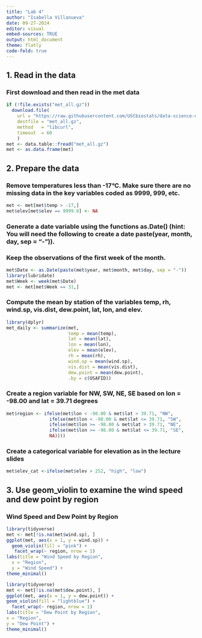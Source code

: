 ```yaml
---
title: "Lab 4"
author: "Isabella Villanueva"
date: 09-27-2024
editor: visual
embed-sources: TRUE
output: html_document
theme: flatly
code-fold: true
---
```


## 1. Read in the data

### First download and then read in the met data

```r
if (!file.exists("met_all.gz"))
  download.file(
    url = "https://raw.githubusercontent.com/USCbiostats/data-science-data/master/02_met/met_all.gz",
    destfile = "met_all.gz",
    method   = "libcurl",
    timeout  = 60
    )
met <- data.table::fread("met_all.gz")
met <- as.data.frame(met)
```

## 2. Prepare the data

### Remove temperatures less than -17*°*C. Make sure there are no missing data in the key variables coded as 9999, 999, etc.

```r
met <- met[met$temp > -17,]
met$elev[met$elev == 9999.0] <- NA
```

### Generate a date variable using the functions as.Date() (hint: You will need the following to create a date paste(year, month, day, sep = "-")).

### Keep the observations of the first week of the month.

```r
met$Date <- as.Date(paste(met$year, met$month, met$day, sep = "-"))
library(lubridate)
met$Week <- week(met$Date)
met <- met[met$Week == 31,]
```

### Compute the mean by station of the variables temp, rh, wind.sp, vis.dist, dew.point, lat, lon, and elev.

```r
library(dplyr)
met_daily <- summarize(met,
                       temp = mean(temp),
                       lat = mean(lat),
                       lon = mean(lon),
                       elev = mean(elev),
                       rh = mean(rh), 
                       wind.sp = mean(wind.sp), 
                       vis.dist = mean(vis.dist), 
                       dew.point = mean(dew.point),
                       .by = c(USAFID))
```

### Create a region variable for NW, SW, NE, SE based on lon = -98.00 and lat = 39.71 degrees

```r
met$region <- ifelse(met$lon < -98.00 & met$lat > 39.71, "NW",
                ifelse(met$lon < -98.00 & met$lat <= 39.71, "SW",
                ifelse(met$lon >= -98.00 & met$lat > 39.71, "NE",
                ifelse(met$lon >= -98.00 & met$lat <= 39.71, "SE",
                NA))))
```

### Create a categorical variable for elevation as in the lecture slides

```r
met$elev_cat <-ifelse(met$elev > 252, "high", "low")
```

## 3. Use geom_violin to examine the wind speed and dew point by region

### Wind Speed and Dew Point by Region

```r
library(tidyverse)
met <- met[!is.na(met$wind.sp), ]
ggplot(met, aes(x = 1, y = wind.sp)) +
  geom_violin(fill = "pink") +
   facet_wrap(~ region, nrow = 1)
labs(title = "Wind Speed by Region",
  x = "Region",
  y = "Wind Speed") +
theme_minimal()
```

```r
library(tidyverse)
met <- met[!is.na(met$dew.point), ]
ggplot(met, aes(x = 1, y = dew.point)) +
geom_violin(fill = "lightblue") +
  facet_wrap(~ region, nrow = 1)
labs(title = "Dew Point by Region",
x = "Region",
y = "Dew Point") +
theme_minimal()
```

